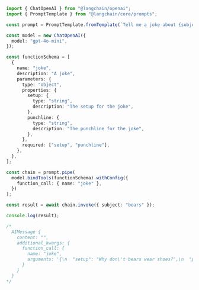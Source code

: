 ```typescript
import { ChatOpenAI } from "@langchain/openai";
import { PromptTemplate } from "@langchain/core/prompts";

const prompt = PromptTemplate.fromTemplate(`Tell me a joke about {subject}`);

const model = new ChatOpenAI({
  model: "gpt-4o-mini",
});

const functionSchema = [
  {
    name: "joke",
    description: "A joke",
    parameters: {
      type: "object",
      properties: {
        setup: {
          type: "string",
          description: "The setup for the joke",
        },
        punchline: {
          type: "string",
          description: "The punchline for the joke",
        },
      },
      required: ["setup", "punchline"],
    },
  },
];

const chain = prompt.pipe(
  model.bindTools(functionSchema).withConfig({
    function_call: { name: "joke" },
  })
);

const result = await chain.invoke({ subject: "bears" });

console.log(result);

/*
  AIMessage {
    content: "",
    additional_kwargs: {
      function_call: {
        name: "joke",
        arguments: '{\n  "setup": "Why don\'t bears wear shoes?",\n  "punchline": "Because they have bear feet!"\n}'
      }
    }
  }
*/
```